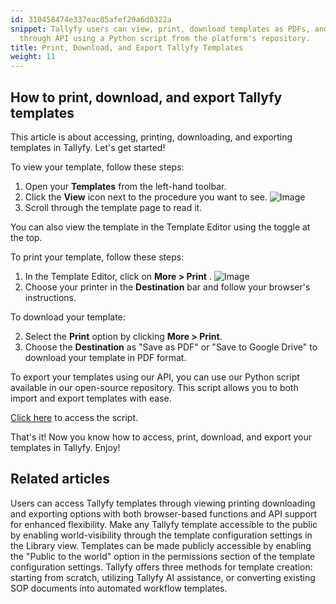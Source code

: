 ```yaml
---
id: 310458474e337eac85afef29a6d0322a
snippet: Tallyfy users can view, print, download templates as PDFs, and export them
  through API using a Python script from the platform's repository.
title: Print, Download, and Export Tallyfy Templates
weight: 11
---
```


## How to print, download, and export Tallyfy templates

This article is about accessing, printing, downloading, and exporting templates in Tallyfy. Let's get started!

To view your template, follow these steps:

1. Open your **Templates** from the left-hand toolbar.
2. Click the **View** icon next to the procedure you want to see.
   ![Image](https://screenshots.tallyfy.com/tallyfy%2Fpro%2Fdesktop-light-click-view-template.png)
3. Scroll through the template page to read it.

You can also view the template in the Template Editor using the toggle at the top.

To print your template, follow these steps:

1. In the Template Editor, click on **More > Print** .
   ![Image](https://screenshots.tallyfy.com/tallyfy%2Fpro%2Fdesktop-light-click-print.png)
3. Choose your printer in the **Destination** bar and follow your browser's instructions.

To download your template:

2. Select the **Print** option by clicking **More > Print**.
3. Choose the **Destination** as "Save as PDF" or "Save to Google Drive" to download your template in PDF format.

To export your templates using our API, you can use our Python script available in our open-source repository. This script allows you to both import and export templates with ease.

[Click here](https://github.com/tallyfy/api-support/tree/master/Backup%20Blueprints) to access the script.

That's it! Now you know how to access, print, download, and export your templates in Tallyfy. Enjoy!


## Related articles
<CardGrid>
<LinkTitleCard header="<b>Templates > Print, Download, and Export Tallyfy Templates</b>" href="/products/pro/documenting/templates/print-download-export-templates/" > Users can access Tallyfy templates through viewing printing downloading and exporting options with both browser-based functions and API support for enhanced flexibility. </LinkTitleCard>
<LinkTitleCard header="<b>Templates > Publish a template</b>" href="/products/pro/documenting/templates/how-to-make-my-tallyfy-template-public/" > Make any Tallyfy template accessible to the public by enabling world-visibility through the template configuration settings in the Library view. </LinkTitleCard>
<LinkTitleCard header="<b>Templates > Publish a template</b>" href="/products/pro/documenting/templates/how-to-make-my-tallyfy-template-public/" > Templates can be made publicly accessible by enabling the "Public to the world" option in the permissions section of the template configuration settings. </LinkTitleCard>
<LinkTitleCard header="<b>Templates > Create a template</b>" href="/products/pro/documenting/templates/create-template/" > Tallyfy offers three methods for template creation: starting from scratch, utilizing Tallyfy AI assistance, or converting existing SOP documents into automated workflow templates. </LinkTitleCard>
</CardGrid>